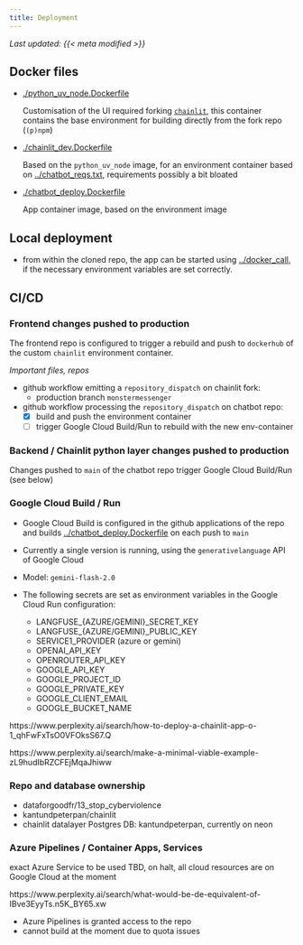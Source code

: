 ```yaml
---
title: Deployment
---
```


_Last updated: {{< meta modified >}}_


## Docker files 

- [./python_uv_node.Dockerfile](./python_uv_node.Dockerfile)

    Customisation of the UI required forking [`chainlit`](https://github.com/kantundpeterpan/chainlit), this container contains the base environment for building directly from the fork repo (`(p)npm`)

- [./chainlit_dev.Dockerfile](./chainlit_dev.Dockerfile)

    Based on the `python_uv_node` image,  for an environment container based on [../chatbot_reqs.txt](../chatbot_reqs.txt), requirements possibly a bit bloated

- [./chatbot_deploy.Dockerfile](./chatbot_deploy.Dockerfile)

    App container image, based on the environment image

## Local deployment

- from within the cloned repo, the app can be started using [../docker_call](../docker_call), if the necessary environment variables are set correctly.

## CI/CD

### Frontend changes pushed to production

The frontend repo is configured to trigger a rebuild and push to `dockerhub` of the custom `chainlit` environment container.

*Important files, repos*

- github workflow emitting a `repository_dispatch` on chainlit fork:
    - production branch `monstermessenger`

- github workflow processing the `repository_dispatch` on chatbot repo:
    - [x] build and push the environment container
    - [ ] trigger Google Cloud Build/Run to rebuild with the new env-container

### Backend / Chainlit python layer changes pushed to production

Changes pushed to `main` of the chatbot repo trigger Google Cloud Build/Run (see below)

### Google Cloud Build / Run

- Google Cloud Build is configured in the github applications of the repo and builds [../chatbot_deploy.Dockerfile](./chatbot_deploy.Dockerfile)
on each push to `main`

- Currently a single version is running, using the `generativelanguage` API of Google Cloud
- Model: `gemini-flash-2.0`
- The following secrets are set as environment variables in the Google Cloud Run configuration:

    - LANGFUSE_{AZURE/GEMINI}_SECRET_KEY
    - LANGFUSE_{AZURE/GEMINI}_PUBLIC_KEY
    - SERVICE1_PROVIDER (azure or gemini)
    - OPENAI_API_KEY
    - OPENROUTER_API_KEY
    - GOOGLE_API_KEY
    - GOOGLE_PROJECT_ID
    - GOOGLE_PRIVATE_KEY
    - GOOGLE_CLIENT_EMAIL
    - GOOGLE_BUCKET_NAME

https://www.perplexity.ai/search/how-to-deploy-a-chainlit-app-o-1_qhFwFxTsO0VFOksS67.Q

https://www.perplexity.ai/search/make-a-minimal-viable-example-zL9hudIbRZCFEjMqaJhiww

### Repo and database ownership

- dataforgoodfr/13_stop_cyberviolence
- kantundpeterpan/chainlit
- chainlit datalayer Postgres DB: kantundpeterpan, currently on neon

### Azure Pipelines / Container Apps, Services

exact Azure Service to be used TBD, on halt, all cloud resources are on Google Cloud at the moment

https://www.perplexity.ai/search/what-would-be-de-equivalent-of-IBve3EyyTs.n5K_BY65.xw

- Azure Pipelines is granted access to the repo
- cannot build at the moment due to quota issues
